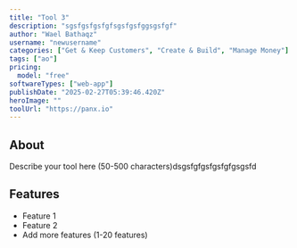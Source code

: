 ```yaml
---
title: "Tool 3"
description: "sgsfgsfgsfgfsgsfgsfggsgsfgf"
author: "Wael Bathaqz"
username: "newusername"
categories: ["Get & Keep Customers", "Create & Build", "Manage Money"]
tags: ["ao"]
pricing:
  model: "free"
softwareTypes: ["web-app"]
publishDate: "2025-02-27T05:39:46.420Z"
heroImage: ""
toolUrl: "https://panx.io"
---
```

## About
Describe your tool here (50-500 characters)dsgsfgfgsfgsfgfgsgsfd

## Features
- Feature 1
- Feature 2
- Add more features (1-20 features)